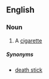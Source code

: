 ==English==
===Noun===
{{en-noun}}

# {{Australia|slang}} A [[cigarette]]


=====Synonyms=====

*[[death stick]]